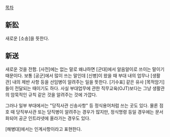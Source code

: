 [[목차]]
== 新訟 ==
새로운 [소송]을 뜻한다.
== 新送 ==
새로운 것을 전함. [사전]에는 없는 말로 왜냐하면 [군대]에서 알음알이로 쓰이는 말이기 때문이다. 보통 [공군]에서 많이 쓰는 말인데 [신병]이 왔을 때 부대 내의 업무나 [생활관] 내의 제반 사항 등을 선임병이 알려주는 일을 뜻한다. [기수표] 같은 유사 [목적암기]들이 전달되는 때이기도 하다. 사실 부대업무에 관한 직무교육(OJT)보다는 그냥 생활관의 암묵적인 규칙 같은 것을 알려주는 것에 가깝다.

그러나 일부 부대에서는 "당직사관 신송사항" 등 정식용어처럼 쓰는 곳도 있다. 물론 점호 때 당직부사관 또는 당직병이 알려주는 경우가 많지만, 정식명령 등일 경우에는 문서화되어 공군 인트라넷에 올라가는 경우도 있다.

[해병대]에서는 인계사항이라고 표현한다.
